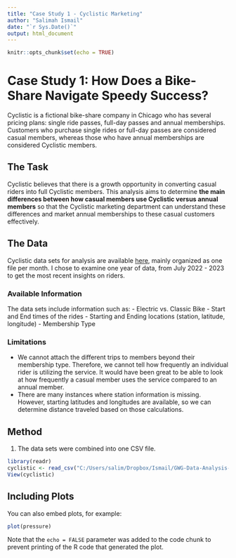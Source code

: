 ```yaml
---
title: "Case Study 1 - Cyclistic Marketing"
author: "Salimah Ismail"
date: "`r Sys.Date()`"
output: html_document
---
```


```r
knitr::opts_chunk$set(echo = TRUE)
```

# Case Study 1: How Does a Bike-Share Navigate Speedy Success?

Cyclistic is a fictional bike-share company in Chicago who has several pricing plans: single ride passes, full-day passes and annual memberships. Customers who purchase single rides or full-day passes are considered casual members, whereas those who have annual memberships are considered Cyclistic members. 

## The Task
Cyclistic believes that there is a growth opportunity in converting casual riders into full Cyclistic members. This analysis aims to determine **the main differences between how casual members use Cyclistic versus annual members** so that the Cyclistic marketing department can understand these differences and market annual memberships to these casual customers effectively. 

## The Data
Cyclistic data sets for analysis are available [here](https://divvy-tripdata.s3.amazonaws.com/index.html), mainly organized as one file per month. I chose to examine one year of data, from July 2022 - 2023 to get the most recent insights on riders.  

### Available Information
The data sets include information such as: 
- Electric vs. Classic Bike
- Start and End times of the rides
- Starting and Ending locations (station, latitude, longitude)
- Membership Type

### Limitations
- We cannot attach the different trips to members beyond their membership type. Therefore, we cannot tell how frequently an individual rider is utilizing the service.  It would have been great to be able to look at how frequently a casual member uses the service compared to an annual member. 
- There are many instances where station information is missing. However, starting latitudes and longitudes are available, so we can determine distance traveled based on those calculations. 

## Method

1. The data sets were combined into one CSV file. 
```r
library(readr)
cyclistic <- read_csv("C:/Users/salim/Dropbox/Ismail/GWG-Data-Analysis-Capstone-Projects/Cyclistic Trip Data/combined_data.csv")
View(cyclistic)
```

## Including Plots

You can also embed plots, for example:

```r
plot(pressure)
```

Note that the `echo = FALSE` parameter was added to the code chunk to prevent printing of the R code that generated the plot.

